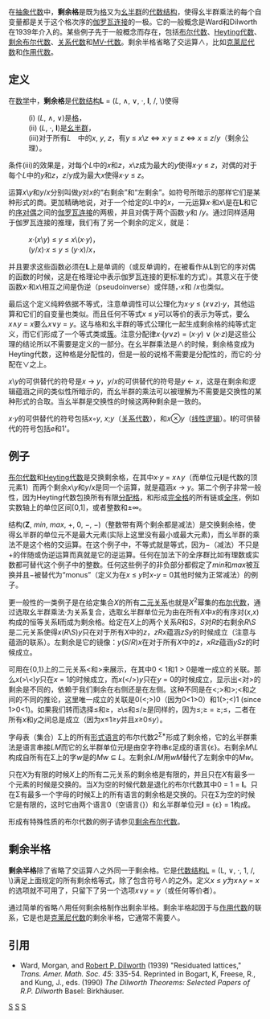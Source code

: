 在[[抽象代数|抽象代数]]中，'''剩余格'''是既为[[格_(数学)|格]]又为[[幺半群|幺半群]]的[[代数结构|代数结构]]，使得幺半群乘法的每个自变量都是关于这个格次序的[[伽罗瓦连接|伽罗瓦连接]]的一极。它的一般概念是Ward和Dilworth在1939年介入的。某些例子先于一般概念而存在，包括[[布尔代数|布尔代数]]、[[Heyting代数|Heyting代数]]、[[剩余布尔代数|剩余布尔代数]]、[[关系代数_(抽象代数)|关系代数]]和[[MV-代数|MV-代数]]。剩余半格省略了交运算∧，比如[[克莱尼代数|克莱尼代数]]和[[作用代数|作用代数]]。

==定义==

在[[数学|数学]]中，'''剩余格'''是[[代数结构|代数结构]]'''L''' = (''L'', ∧, ∨, ·, '''I''', /, \)使得
:  (i) (''L'', ∧, ∨)是[[格_(数学)|格]]，
: (ii) (''L'', ·, '''I''')是[[幺半群|幺半群]]，
:(iii)对于所有''L''　中的''x'', ''y'', ''z''，有''y'' ≤ ''x''\''z'' ⇔ ''x''·''y'' ≤ ''z'' ⇔ ''x'' ≤ ''z''/''y''（剩余公理）。

条件(iii)的效果是，对每个''L''中的''x''和''z''，''x''\''z''成为最大的''y''使得''x''·''y'' ≤ ''z''，对偶的对于每个''L''中的''y''和''z''，''z''/''y''成为最大''x''使得''x''·''y'' ≤ ''z''。

运算''x''\''y''和''y''/''x''分别叫做''y''对''x''的“右剩余”和“左剩余”。如符号所暗示的那样它们是某种形式的商。更加精确地说，对于一个给定的''L''中的''x''，一元运算''x''·和''x''\是在'''L'''和它的[[序对偶|序对偶]]之间的[[伽罗瓦连接|伽罗瓦连接]]的两极，并且对偶于两个函数·''y''和 /''y''。通过同样适用于伽罗瓦连接的推理，我们有了另一个剩余的定义，就是：
:''x''·(''x''\''y'') ≤ ''y'' ≤ ''x''\(''x''·''y'')，
:(''y''/''x'')·''x'' ≤ ''y'' ≤ (''y''·''x'')/''x''，

并且要求这些函数必须在'''L'''上是单调的（或反单调的，在被看作从'''L'''到它的序对偶的函数的时候，这是在格理论中表示伽罗瓦连接的更标准的方式）。其意义在于使函数''x''·和''x''\相互之间是伪逆（pseudoinverse）或伴随，·''x''和 /''x''也类似。

最后这个定义纯粹依据不等式，注意单调性可以公理化为''x''·''y'' ≤ (''x''∨''z'')·''y''，其他运算和它们的自变量也类似。而且任何不等式''x'' ≤ ''y''可以等价的表示为等式，要么''x''∧''y'' = ''x''要么''x''∨''y'' = ''y''。这与格和幺半群的等式公理化一起生成剩余格的纯等式定义，而它们形成了一个等式类或[[簇_(泛代数)|簇]]。注意分配律''x''·(''y''∨''z'') = (''x''·''y'') ∨ (''x''·''z'')是这些公理的结论所以不需要是定义的一部分。在幺半群乘法是∧的时候，剩余格变成为Heyting代数，这种格是分配性的，但是一般的说格不需要是分配性的，而它的·分配在∨之上。

''x''\''y''的可供替代的符号是''x'' → ''y''，''y''/''x''的可供替代的符号是''y'' ← ''x''，这是在剩余和逻辑蕴涵之间的类似性所暗示的，而幺半群的乘法可以被理解为不需要是交换性的某种形式的合取。当幺半群是交换性的时候这两种剩余是一致的。

''x''·''y''的可供替代的符号包括''x''◦''y'', ''x'';''y''（[[关系代数_(抽象代数)|关系代数]]），和''x''⊗''y''（[[线性逻辑|线性逻辑]]）。'''I'''的可供替代的符号包括''e''和1'。

== 例子 ==
[[布尔代数|布尔代数]]和[[Heyting代数|Heyting代数]]是交换剩余格，在其中''x''·''y'' = ''x''∧''y''（而单位元'''I'''是代数的顶元素1）而两个剩余''x''\''y''和''y''/''x''是同一个运算，就是蕴涵''x'' → ''y''。第二个例子非常一般性，因为Heyting代数包换所有有限[[分配格|分配格]]，和形成[[完全格|完全格]]的所有链或[[全序|全序]]，例如实数轴上的单位区间[0,1]，或者整数和±<math>\infty</math>。

结构('''Z''', ''min'', ''max'', +, 0, −, −)（整数带有两个剩余都是减法）是交换剩余格，使得幺半群的单位元不是最大元素(实际上这里没有最小或最大元素)，而幺半群的乘法不是这个格的交运算。在这个例子中，不等式就是等式，因为−（减法）不只是+的伴随或伪逆运算而真就是它的逆运算。任何在加法下的全序群比如有理数或实数都可替代这个例子中的整数。任何这些例子的非负部分都假定了''min''和''max''被互换并且−被替代为“monus”（定义为在''x'' ≤ ''y''时''x''-''y'' = 0其他时候为正常减法）的例子。

更一般性的一类例子是在给定集合''X''的所有[[二元关系|二元关系]]也就是''X''<sup>2</sup>幂集的[[布尔代数|布尔代数]]，通过选取幺半群乘法·为关系复合，选取幺半群单位元为由在所有''X''中''x''的有序对(''x'',''x'')构成的恒等关系'''I'''而成为剩余格。给定在''X''上的两个关系''R''和''S''，''S''对''R''的右剩余''R''\''S''是二元关系使得''x''(''R''\''S'')''y''只在对于所有''X''中的''z''，''zRx''蕴涵''zSy''的时候成立（注意与蕴涵的联系）。左剩余是它的镜像：''y''(''S''/''R'')''x''在对于所有''X''中的''z''，''xRz''蕴涵''ySz''的时候成立。

可用在{0,1}上的二元关系<和>来展示，在其中0 < 1和1 > 0是唯一成立的关联。那么''x''(>\<)''y''只在''x'' = 1的时候成立，而''x''(</>)''y''只在''y'' = 0的时候成立，显示出<对>的剩余是不同的，依赖于我们剩余在右侧还是在左侧。这种不同是在<;>和>;<和之间的不同的推论，这里唯一成立的关联是0(<;>)0（因为0<1>0）和1(>;<)1 (since 1>0<1)。如果我们转而选择≤和≥，≥\≤和≤/≥是同样的，因为≤;≥ = ≥;≤，二者在所有''x''和''y''之间总是成立（因为''x''≤1≥''y''并且''x''≥0≤''y''）。

字母表（集合）Σ上的所有[[形式语言|形式语言]]的布尔代数2<sup>Σ*</sup>形成了剩余格，它的幺半群乘法是语言串接''LM''而它的幺半群单位元'''I'''是由空字符串ε足成的语言{ε}。右剩余''M''\''L''构成自所有在Σ上的字''w''是的''Mw'' ⊆ ''L''。左剩余''L''/''M''用''wM''替代了左剩余中的''Mw''。

只在''X''为有限的时候''X''上的所有二元关系的剩余格是有限的，并且只在''X''有最多一个元素的时候是交换的。当''X''为空的时候代数是退化的布尔代数其中0 = 1 = '''I'''。只在Σ有最多一个字母的时候Σ上的所有语言的剩余格是交换的。只在Σ为空的时候它是有限的，这时它由两个语言0（空语言{}）和幺半群单位元'''I''' = {ε} = 1构成。

形成有特殊性质的布尔代数的例子请参见[[剩余布尔代数|剩余布尔代数]]。

==剩余半格==

'''剩余半格'''除了省略了交运算∧之外同一于剩余格。它是[[代数结构|代数结构]]L = (L, ∨, ·, 1, /, \)满足上面规定的所有剩余格等式，除了包含符号∧的之外。定义''x'' ≤ ''y''为''x''∧''y'' = ''x''的选项就不可用了，只留下了另一个选项''x''∨''y'' = ''y''（或任何等价者）。

通过简单的省略∧用任何剩余格制作出剩余半格。剩余半格起因于与[[作用代数|作用代数]]的联系，它是也是[[克莱尼代数|克莱尼代数]]的剩余半格，它通常不需要∧。

== 引用 ==
* Ward, Morgan, and [[Robert_P._Dilworth|Robert P. Dilworth]] (1939) "Residuated lattices," ''Trans. Amer. Math. Soc. 45'': 335-54. Reprinted in Bogart, K, Freese, R., and Kung, J., eds. (1990) ''The Dilworth Theorems: Selected Papers of R.P. Dilworth'' Basel: Birkhäuser.


[[Category:格理论|S]]
[[Category:代数逻辑|S]]
[[Category:半群论|S]]